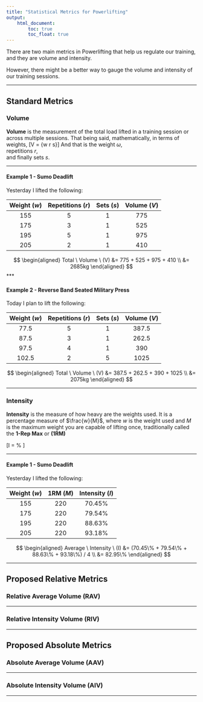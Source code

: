 ```yaml
---
title: "Statistical Metrics for Powerlifting"
output:
    html_document:
        toc: true
        toc_float: true
---
```


There are two main metrics in Powerlifting that help us regulate our training, and they are volume and intensity.

However, there might be a better way to gauge the volume and intensity of our training sessions.

***

## Standard Metrics

### Volume

__Volume__ is the measurement of the total load lifted in a training session or across multiple sessions. That being said, mathematically, in terms of weights, 
\[V = {w \cdot r \cdot s}\]
And that is the weight $\omega$,  
repetitions $r$,  
and finally sets $s$.

***

#### Example 1 - Sumo Deadlift

Yesterday I lifted the following:

| Weight $(w)$  | Repetitions $(r)$ | Sets $(s)$ | Volume $(V)$ |
|:-------------:|:-----------------:|:----------:|:------------:|
| 155           | 5                 | 1          |  775         |
| 175           | 3                 | 1          |  525         |
| 195           | 5                 | 1          |  975         |
| 205           | 2                 | 1          |  410         |

$$
\begin{aligned}
Total \ Volume \ (V) &= 775 + 525 + 975 + 410 \\
&= 2685kg
\end{aligned}
$$
***

#### Example 2 - Reverse Band Seated Military Press

Today I plan to lift the following:

| Weight $(w)$  | Repetitions $(r)$  | Sets $(s)$ | Volume $(V)$ |
|:-------------:|:------------------:|:----------:|:------------:|
| 77.5          | 5                  | 1          |  387.5       |
| 87.5          | 3                  | 1          |  262.5       |
| 97.5          | 4                  | 1          |  390         |
| 102.5         | 2                  | 5          |  1025        |

$$
\begin{aligned}
Total \ Volume \ (V) &= 387.5 + 262.5 + 390 + 1025 \\
&= 2075kg
\end{aligned}
$$

***

### Intensity

__Intensity__ is the measure of how heavy are the weights used.
It is a percentage measure of $\frac{w}{M}$, where $w$ is the weight used and $M$ is the maximum weight you are capable of lifting once, traditionally called the __1-Rep Max__ or __(1RM)__

\[I = \frac{w}{M} \cdot 100 \% \]

***

#### Example 1 - Sumo Deadlift

Yesterday I lifted the following:

| Weight $(w)$  | 1RM $(M)$     | Intensity $(I)$ | 
|:-------------:|:-------------:|:---------------:|
| 155           | 220           | 70.45%          | 
| 175           | 220           | 79.54%          | 
| 195           | 220           | 88.63%          | 
| 205           | 220           | 93.18%          | 

$$
\begin{aligned}
Average \ Intensity \ (I) &= (70.45\% + 79.54\% + 88.63\% + 93.18\%) / 4 \\
&= 82.95\%
\end{aligned}
$$

***

## Proposed Relative Metrics {.tabset}

### Relative Average Volume (RAV)

***

### Relative Intensity Volume (RIV)

***

## Proposed Absolute Metrics {.tabset}

### Absolute Average Volume (AAV)

***

### Absolute Intensity Volume (AIV)

***
